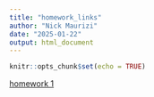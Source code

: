 ```yaml
---
title: "homework_links"
author: "Nick Maurizi"
date: "2025-01-22"
output: html_document
---
```


```r
knitr::opts_chunk$set(echo = TRUE)
```

[homework 1](homework1.html)

